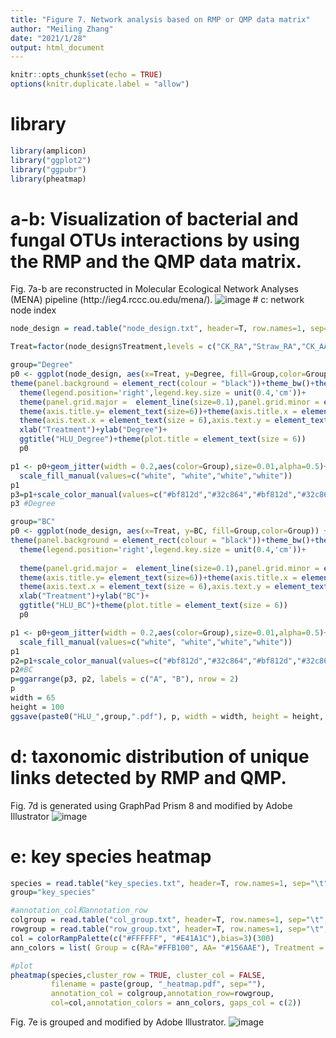 ---
title: "Figure 7. Network analysis based on RMP or QMP data matrix"
author: "Meiling Zhang"
date: "2021/1/28"
output: html_document
---

```{r setup, include=FALSE}
knitr::opts_chunk$set(echo = TRUE)
options(knitr.duplicate.label = "allow")
```

# library

```{r loading}
library(amplicon)
library("ggplot2")
library("ggpubr")
library(pheatmap)
```

# a-b: Visualization of bacterial and fungal OTUs interactions by using the RMP and the QMP data matrix.
Fig. 7a-b are reconstructed in Molecular Ecological Network Analyses (MENA) pipeline (http://ieg4.rccc.ou.edu/mena/).
![image](Fig. 7a-b.jpg)
# c: network node index

```{r boxplot}
node_design = read.table("node_design.txt", header=T, row.names=1, sep="\t", comment.char="")

Treat=factor(node_design$Treatment,levels = c("CK_RA","Straw_RA","CK_AA","Straw_AA"))

group="Degree"
p0 <- ggplot(node_design, aes(x=Treat, y=Degree, fill=Group,color=Group)) + geom_boxplot(width=0.5,outlier.size = 0.01,alpha=0.8)+
theme(panel.background = element_rect(colour = "black"))+theme_bw()+theme(legend.title=element_text(size=6),legend.text=element_text(size=6))+
  theme(legend.position='right',legend.key.size = unit(0.4,'cm'))+
  theme(panel.grid.major =  element_line(size=0.1),panel.grid.minor = element_line(size = 0.1))+
  theme(axis.title.y= element_text(size=6))+theme(axis.title.x = element_text(size = 6))+
  theme(axis.text.x = element_text(size = 6),axis.text.y = element_text(size = 6))+
  xlab("Treatment")+ylab("Degree")+
  ggtitle("HLU_Degree")+theme(plot.title = element_text(size = 6))
  p0

p1 <- p0+geom_jitter(width = 0.2,aes(color=Group),size=0.01,alpha=0.5)+
  scale_fill_manual(values=c("white", "white","white","white"))
p1
p3=p1+scale_color_manual(values=c("#bf812d","#32c864","#bf812d","#32c864"))
p3 #Degree

group="BC"
p0 <- ggplot(node_design, aes(x=Treat, y=BC, fill=Group,color=Group)) + geom_boxplot(width=0.5,outlier.size = 0.01,alpha=0.8)+
theme(panel.background = element_rect(colour = "black"))+theme_bw()+theme(legend.title=element_text(size=6),legend.text=element_text(size=6))+
  theme(legend.position='right',legend.key.size = unit(0.4,'cm'))+
  
  theme(panel.grid.major =  element_line(size=0.1),panel.grid.minor = element_line(size = 0.1))+
  theme(axis.title.y= element_text(size=6))+theme(axis.title.x = element_text(size = 6))+
  theme(axis.text.x = element_text(size = 6),axis.text.y = element_text(size = 6))+
  xlab("Treatment")+ylab("BC")+
  ggtitle("HLU_BC")+theme(plot.title = element_text(size = 6))
  p0

p1 <- p0+geom_jitter(width = 0.2,aes(color=Group),size=0.01,alpha=0.5)+
  scale_fill_manual(values=c("white", "white","white","white"))
p1
p2=p1+scale_color_manual(values=c("#bf812d","#32c864","#bf812d","#32c864"))
p2#BC
p=ggarrange(p3, p2, labels = c("A", "B"), nrow = 2)
p
width = 65
height = 100
ggsave(paste0("HLU_",group,".pdf"), p, width = width, height = height, units = "mm")
```

# d: taxonomic distribution of unique links detected by RMP and QMP.
Fig. 7d is generated using GraphPad Prism 8 and modified by Adobe Illustrator
![image](Fig. 7d.jpg)

# e: key species heatmap

```{r heatmap}
species = read.table("key_species.txt", header=T, row.names=1, sep="\t", comment.char="")
group="key_species"

#annotation_col和annotation_row
colgroup = read.table("col_group.txt", header=T, row.names=1, sep="\t", comment.char="")
rowgroup = read.table("row_group.txt", header=T, row.names=1, sep="\t", comment.char="")
col = colorRampPalette(c("#FFFFFF", "#E41A1C"),bias=3)(300)
ann_colors = list( Group = c(RA="#FFB100", AA= "#156AAE"), Treatment = c(CK ="#F8766D",Straw= "#00BFC4"))

#plot
pheatmap(species,cluster_row = TRUE, cluster_col = FALSE,
         filename = paste(group, "_heatmap.pdf", sep=""),
         annotation_col = colgroup,annotation_row=rowgroup,
         col=col,annotation_colors = ann_colors, gaps_col = c(2))
```
Fig. 7e is grouped and modified by Adobe Illustrator.
![image](Fig. 7e.jpg)

